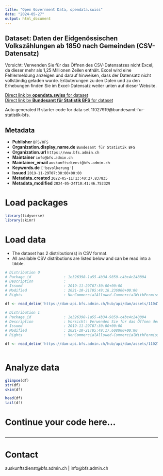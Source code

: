 ```yaml
---
title: "Open Government Data, opendata.swiss"
date: "2024-05-27"
output: html_document
---
```


## Dataset: Daten der Eidgenössischen Volkszählungen ab 1850 nach Gemeinden (CSV-Datensatz)

Vorsicht: Verwenden Sie für das Öffnen des CSV-Datensatzes nicht Excel, da dieser mehr als 1,25 Millionen Zeilen enthält. Excel wird eine Fehlermeldung anzeigen und darauf hinweisen, dass der Datensatz nicht vollständig geladen wurde. Erläuterungen zu den Daten und zu den Erhebungen finden Sie im Excel-Datensatz weiter unten auf dieser Website.

[Direct link by **opendata.swiss** for dataset](https://opendata.swiss/de/dataset/daten-der-eidgenossischen-volkszahlungen-ab-1850-nach-gemeinden-csv-datensatz)<br>
[Direct link by **Bundesamt für Statistik BFS** for dataset](https://www.bfs.admin.ch/asset/de/su-d-01.01-vz1850-ge-01)

Auto generated R starter code for data set 11027919@bundesamt-fur-statistik-bfs.

## Metadata

- **Publisher** `BFS/OFS`
- **Organization.display_name.de** `Bundesamt für Statistik BFS`
- **Organization.url** `https://www.bfs.admin.ch`
- **Maintainer** `info@bfs.admin.ch`
- **Maintainer_email** `auskunftsdienst@bfs.admin.ch`
- **Keywords.de** `['bevolkerung']`
- **Issued** `2019-11-29T07:30:00+00:00`
- **Metadata_created** `2022-05-11T13:40:27.837835`
- **Metadata_modified** `2024-05-24T10:41:46.752329`


# Load packages

```r

library(tidyverse)
library(skimr)

```

# Load data

-   The dataset has 2 distribution(s) in CSV format.
-   All available CSV distributions are listed below and can be read into a tibble.

```r

# Distribution 0
# Package_id               : 1e326398-1a55-4b34-9850-c4bc4c248894
# Description              : 
# Issued                   : 2019-11-29T07:30:00+00:00
# Modified                 : 2021-10-21T05:49:18.236000+00:00
# Rights                   : NonCommercialAllowed-CommercialWithPermission-ReferenceRequired

df <- read_delim('https://dam-api.bfs.admin.ch/hub/api/dam/assets/11047857/master')

# Distribution 1
# Package_id               : 1e326398-1a55-4b34-9850-c4bc4c248894
# Description              : Vorsicht: Verwenden Sie für das Öffnen des CSV-Datensatzes nicht Excel, da dieser mehr als 1,25 Millionen Zeilen enthält. Excel wird eine Fehlermeldung anzeigen und darauf hinweisen, dass der Datensatz nicht vollständig geladen wurde. Erläuterungen zu den Daten und zu den Erhebungen finden Sie im Excel-Datensatz weiter unten auf dieser Website.
# Issued                   : 2019-11-29T07:30:00+00:00
# Modified                 : 2021-10-21T05:49:17.608000+00:00
# Rights                   : NonCommercialAllowed-CommercialWithPermission-ReferenceRequired

df <- read_delim('https://dam-api.bfs.admin.ch/hub/api/dam/assets/11027921/master')



```

# Analyze data

```r

glimpse(df)
str(df)
skim(df)

head(df)
tail(df)

```

# Continue your code here...

```r

```

------------------------------------------------------------------------

# Contact

auskunftsdienst@bfs.admin.ch | info@bfs.admin.ch
